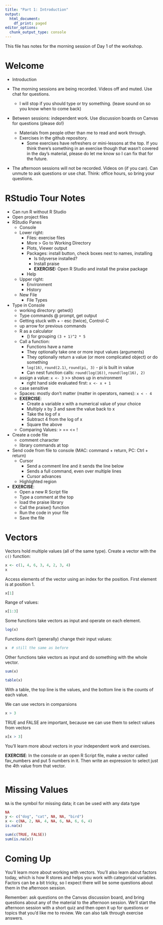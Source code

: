 ```yaml
---
title: "Part 1: Introduction"
output:
  html_document:
    df_print: paged
editor_options:
  chunk_output_type: console
---
```


This file has notes for the morning session of Day 1 of the workshop.

# Welcome

* Introduction

* The morning sessions are being recorded.  Videos off and muted.  Use chat for questions.
  * I will stop if you should type or try something.  (leave sound on so you know when to come back)
* Between sessions: independent work.  Use discussion boards on Canvas for questions (please do!)
  * Materials from people other than me to read and work through.
  * Exercises in the github repository.  
    * Some exercises have refreshers or mini-lessons at the top.  If you think there's something in an exercise though that wasn't covered in the day's material, please do let me know so I can fix that for the future.
* The afternoon sessions will not be recorded.  Videos on (if you can).  Can unmute to ask questions or use chat.  Think: office hours, so bring your questions.

# RStudio Tour Notes

* Can run R without R Studio
* Open project files
* RStudio Panes
  * Console
  * Lower right:
    * Files: exercise files
    * More > Go to Working Directory
    * Plots, Viewer output
    * Packages: install button, check boxes next to names, installing
      * Is tidyverse installed?
      * Install praise
      * **EXERCISE:** Open R Studio and install the praise package
    * Help
  * Upper right:
    * Environment
    * History
  * New File
    * File Types

* Type in Console
    * working directory: getwd()
    * Type commands @ prompt, get output
    * Getting stuck with + - esc (twice), Control-C
    * up arrow for previous commands
    * R as a calculator
      * () for grouping `(3 + 1)^2 * 5`
    * Call a function: 
      * Functions have a name
      * They optionally take one or more input values (arguments)
      * They optionally return a value (or more complicated object) or do something
      * `log(16)`, `round(2.1)`, `round(pi, 3)` - pi is built in value
      * Can nest function calls: `round(log(16))`, `round(log(16), 2)`
    * assign a value: `x <- 3` >> shows up in environment
      * right hand side evaluated first: `x <- x + 1`
    * case sensitive
    * Spaces: mostly don't matter (matter in operators, names): `x < - 4`
    * **EXERCISE**: 
      * Create a variable x with a numerical value of your choice
      * Multiply x by 3 and save the value back to x
      * Take the log of x
      * Subtract 4 from the log of x
      * Square the above
    * Comparing Values: > == <= !
* Create a code file
    * comment character
    * library commands at top
* Send code from file to console (MAC: command + return, PC: Ctrl + return)
    * Cursor
      * Send a comment line and it sends the line below
      * Sends a full command, even over multiple lines
      * Cursor advances
    * Highlighted region
* **EXERCISE**: 
  * Open a new R Script file
  * Type a comment at the top
  * load the praise library
  * Call the praise() function
  * Run the code in your file
  * Save the file


# Vectors

Vectors hold multiple values (all of the same type).  Create a vector with the `c()` function:
```r
x <- c(1, 4, 6, 3, 4, 2, 3, 4)
x
```

Access elements of the vector using an index for the position.  First element is at position 1.
```r
x[1]
```

Range of values:
```r
x[1:3]
```

Some functions take vectors as input and operate on each element.
```r
log(x)
```

Functions don't (generally) change their input values:
```r
x  # still the same as before
```

Other functions take vectors as input and do something with the whole vector.
```r
sum(x)
```

```r
table(x)
```

With a table, the top line is the values, and the bottom line is the counts of each value.

We can use vectors in comparsions
```r
x > 3
```

TRUE and FALSE are important, because we can use them to select values from vectors
```r
x[x > 3]
```

You'll learn more about vectors in your independent work and exercises.

**EXERCISE**: In the console or an open R Script file, make a vector called fav_numbers and put 5 numbers in it.  Then write an expression to select just the 4th value from that vector.

```r

```


# Missing Values

`NA` is the symbol for missing data; it can be used with any data type
```r
NA  
y <- c("dog", "cat", NA, NA, "bird")
x <- c(NA, 2, NA, 4, NA, 6, NA, 6, 6, 4)
is.na(x)  
```

```r
sum(c(TRUE, FALSE))
sum(is.na(x))  
```


# Coming Up

You'll learn more about working with vectors.  You'll also learn about factors today, which is how R stores and helps you work with categorical variables.  Factors can be a bit tricky, so I expect there will be some questions about them in the afternoon session.  

Remember: ask questions on the Canvas discussion board, and bring questions about any of the material to the afternoon session.  We'll start the afternoon session with a short quiz and then open it up for questions or topics that you'd like me to review.  We can also talk through exercise answers.